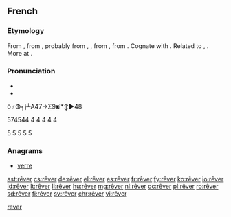 {{also|rever}}
==French==

===Etymology===
From {{etyl|frm|fr}}, from {{etyl|fro|fr}} {{term|resver||to consider, reflect, be delirious|lang=fro}}, probably from {{etyl|frk|fr}} {{term/t|frk|*reswan|*rēswan}}, {{term/t|frk|*raswan|*rāswan|to consider, conjecture, guess}}, from {{etyl|gem-pro|fr}} {{term/t|gem-pro|*rēswaną||to think, reckon, calculate}}, from {{etyl|ine-pro|fr}} {{term/t|ine-pro|*rei-||to reason, count}}. Cognate with {{etyl|ang|-}} {{term/t|ang|sc=Latinx|rǣswan||to think, consider, suspect, conjecture}}. Related to {{etyl|got|-}} {{term|𐍂𐌰𐌸𐌾𐍉||tr=raþjo|account, number, explanation|lang=got|sc=Goth}}, {{etyl|goh|-}} {{term/t|goh|rīm||number}}. More at {{l|en|rhyme}}.

===Pronunciation===
* {{audio|Fr-rêver.ogg|audio}}
* {{IPA|/ʁe.ve/|lang=fr}}

ô♂Φ╕j┴A47→Σ9◙ì*↕►48











































574544
4
4
4
4
4

5
5
5
5
5

===Anagrams===
* [[verre#French|verre]]

[[Category:fr:Thinking|rever]]

[[ast:rêver]]
[[cs:rêver]]
[[de:rêver]]
[[el:rêver]]
[[es:rêver]]
[[fr:rêver]]
[[fy:rêver]]
[[ko:rêver]]
[[io:rêver]]
[[id:rêver]]
[[lt:rêver]]
[[li:rêver]]
[[hu:rêver]]
[[mg:rêver]]
[[nl:rêver]]
[[oc:rêver]]
[[pl:rêver]]
[[ro:rêver]]
[[sd:rêver]]
[[fi:rêver]]
[[sv:rêver]]
[[chr:rêver]]
[[vi:rêver]]